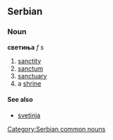 ==Serbian==
===Noun===
'''светиња''' ''f s''
#[[sanctity]]
#[[sanctum]]
#[[sanctuary]]
#a [[shrine]]
====See also====
*[[svetinja]]
[[Category:Serbian common nouns]]